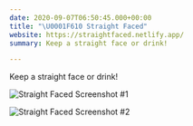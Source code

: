 ```yaml
---
date: 2020-09-07T06:50:45.000+00:00
title: "\U0001F610 Straight Faced"
website: https://straightfaced.netlify.app/
summary: Keep a straight face or drink!

---
```

Keep a straight face or drink!

![Straight Faced Screenshot #1](../uploads/screen-shot-2020-09-07-at-8-53-31-pm.png)

![Straight Faced Screenshot #2](../uploads/screen-shot-2020-09-07-at-8-53-44-pm.png)